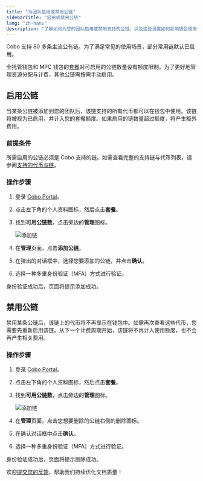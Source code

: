 ```yaml
---
title: "为团队启用或禁用公链"
sidebarTitle: "启用或禁用公链"
lang: "zh-hans"
description: "了解如何为您的团队启用或禁用支持的公链，以及这些设置如何影响钱包使用和套餐额度。"
---
```


Cobo 支持 80 多条主流公有链。为了满足常见的使用场景，部分常用链默认已启用。

全托管钱包和 MPC 钱包的[套餐](/cn/portal/bills-and-payments/introduction)对可启用的公链数量设有额度限制。为了更好地管理资源分配与计费，其他公链需按需手动启用。

## 启用公链

当某条公链被添加到您的团队后，该链支持的所有代币都可以在钱包中使用。该链将被视为已启用，并计入您的套餐额度。如果启用的链数量超过额度，将产生额外费用。

### 前提条件

所需启用的公链必须是 Cobo 支持的链。如需查看完整的支持链与代币列表，请参阅[支持的代币与链](/cn/portal/supported-tokens-and-chains)。

### 操作步骤

1. 登录 [Cobo Portal](https://portal.cobo.com/login)。
2. 点击左下角的个人资料图标，然后点击**套餐**。
3. 找到**可用公链数**，点击旁边的**管理**图标。

    <img src="/cn/images/get-started/add-chain.png" className="screenshot_full_screen" alt="添加链"/>

4. 在**管理**页面，点击**添加公链**。
5. 在弹出的对话框中，选择您要添加的公链，并点击**确认**。
6. 选择一种多重身份验证（MFA）方式进行验证。

身份验证成功后，页面将提示添加成功。

## 禁用公链

禁用某条公链后，该链上的代币将不再显示在钱包中。如需再次查看这些代币，您需要先重新启用该链。从下一个计费周期开始，该链将不再计入使用额度，也不会再产生相关费用。

### 操作步骤

1. 登录 [Cobo Portal](https://portal.cobo.com/login)。
2. 点击左下角的个人资料图标，然后点击**套餐**。
3. 找到**可用公链数**，点击旁边的**管理**图标。

    <img src="/cn/images/get-started/add-chain.png" className="screenshot_full_screen" alt="添加链"/>

4. 在**管理**页面，点击您想要删除的公链右侧的删除图标。
5. 在确认对话框中点击**确认**。
6. 选择一种多重身份验证（MFA）方式进行验证。

身份验证成功后，页面将提示删除成功。

<Tip>欢迎[提交您的反馈](https://forms.zohopublic.com/cobo/form/DocumentFeedbackForm/formperma/QvLOhxJv1_JMsJ-1dleZ8Itb_7rzN-LtgvsDdxosoVI?referrername=manuals)，帮助我们持续优化文档质量！</Tip>
